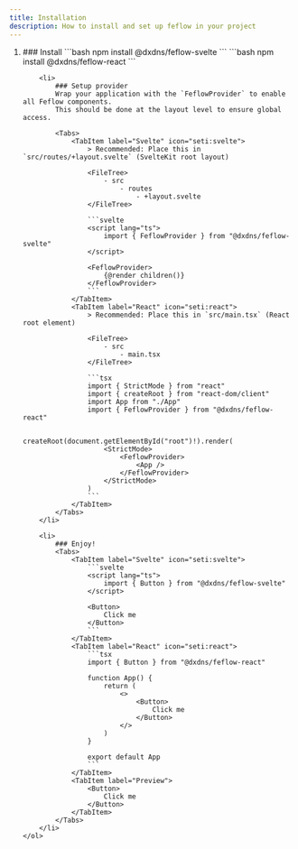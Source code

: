 ```yaml
---
title: Installation
description: How to install and set up feflow in your project
---
```



<Steps>
    <ol>
        <li>
            ### Install
            <Tabs>
                <TabItem label="Svelte" icon="seti:svelte">
                    ```bash
                    npm install @dxdns/feflow-svelte
                    ```
                </TabItem>
                <TabItem label="React" icon="seti:react">
                    ```bash
                    npm install @dxdns/feflow-react
                    ```
                </TabItem>
            </Tabs>
        </li>

        <li>
            ### Setup provider
            Wrap your application with the `FeflowProvider` to enable all Feflow components.
            This should be done at the layout level to ensure global access.

            <Tabs>
                <TabItem label="Svelte" icon="seti:svelte">
                    > Recommended: Place this in `src/routes/+layout.svelte` (SvelteKit root layout)

                    <FileTree>
                        - src
                            - routes
                                - +layout.svelte
                    </FileTree>

                    ```svelte
                    <script lang="ts">
                        import { FeflowProvider } from "@dxdns/feflow-svelte"
                    </script>

                    <FeflowProvider>
                        {@render children()}
                    </FeflowProvider>
                    ```
                </TabItem>
                <TabItem label="React" icon="seti:react">
                    > Recommended: Place this in `src/main.tsx` (React root element)

                    <FileTree>
                        - src
                            - main.tsx
                    </FileTree>

                    ```tsx
                    import { StrictMode } from "react"
                    import { createRoot } from "react-dom/client"
                    import App from "./App"
                    import { FeflowProvider } from "@dxdns/feflow-react"

                    createRoot(document.getElementById("root")!).render(
                        <StrictMode>
                            <FeflowProvider>
                                <App />
                            </FeflowProvider>
                        </StrictMode>
                    )
                    ```
                </TabItem>
            </Tabs>
        </li>

        <li>
            ### Enjoy!
            <Tabs>
                <TabItem label="Svelte" icon="seti:svelte">
                    ```svelte
                    <script lang="ts">
                        import { Button } from "@dxdns/feflow-svelte"
                    </script>

                    <Button>
                        Click me
                    </Button>
                    ```
                </TabItem>
                <TabItem label="React" icon="seti:react">
                    ```tsx
                    import { Button } from "@dxdns/feflow-react"

                    function App() {
                        return (
                            <>
                                <Button>
                                    Click me
                                </Button>
                            </>
                        )
                    }

                    export default App
                    ```
                </TabItem>
                <TabItem label="Preview">
                    <Button>
                        Click me
                    </Button>
                </TabItem>
            </Tabs>
        </li>
    </ol>

</Steps>
